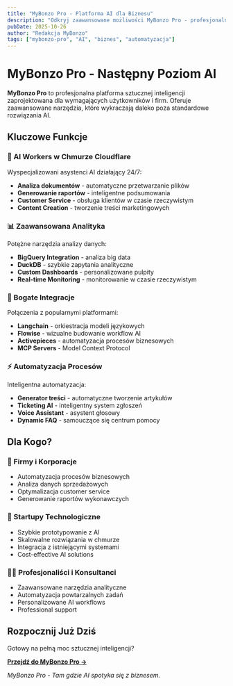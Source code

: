 ```yaml
---
title: "MyBonzo Pro - Platforma AI dla Biznesu"
description: "Odkryj zaawansowane możliwości MyBonzo Pro - profesjonalnej platformy sztucznej inteligencji"
pubDate: 2025-10-26
author: "Redakcja MyBonzo"
tags: ["mybonzo-pro", "AI", "biznes", "automatyzacja"]
---
```


# MyBonzo Pro - Następny Poziom AI

**MyBonzo Pro** to profesjonalna platforma sztucznej inteligencji zaprojektowana dla wymagających użytkowników i firm. Oferuje zaawansowane narzędzia, które wykraczają daleko poza standardowe rozwiązania AI.

## Kluczowe Funkcje

### 🤖 AI Workers w Chmurze Cloudflare
Wyspecjalizowani asystenci AI działający 24/7:
- **Analiza dokumentów** - automatyczne przetwarzanie plików
- **Generowanie raportów** - inteligentne podsumowania
- **Customer Service** - obsługa klientów w czasie rzeczywistym
- **Content Creation** - tworzenie treści marketingowych

### 📊 Zaawansowana Analityka
Potężne narzędzia analizy danych:
- **BigQuery Integration** - analiza big data
- **DuckDB** - szybkie zapytania analityczne  
- **Custom Dashboards** - personalizowane pulpity
- **Real-time Monitoring** - monitorowanie w czasie rzeczywistym

### 🔗 Bogate Integracje
Połączenia z popularnymi platformami:
- **Langchain** - orkiestracja modeli językowych
- **Flowise** - wizualne budowanie workflow AI
- **Activepieces** - automatyzacja procesów biznesowych
- **MCP Servers** - Model Context Protocol

### ⚡ Automatyzacja Procesów
Inteligentna automatyzacja:
- **Generator treści** - automatyczne tworzenie artykułów
- **Ticketing AI** - inteligentny system zgłoszeń
- **Voice Assistant** - asystent głosowy
- **Dynamic FAQ** - samouczące się centrum pomocy

## Dla Kogo?

### 🏢 Firmy i Korporacje
- Automatyzacja procesów biznesowych
- Analiza danych sprzedażowych
- Optymalizacja customer service
- Generowanie raportów wykonawczych

### 🚀 Startupy Technologiczne
- Szybkie prototypowanie z AI
- Skalowalne rozwiązania w chmurze
- Integracja z istniejącymi systemami
- Cost-effective AI solutions

### 👨‍💼 Profesjonaliści i Konsultanci
- Zaawansowane narzędzia analityczne
- Automatyzacja powtarzalnych zadań
- Personalizowane AI workflows
- Professional support

## Rozpocznij Już Dziś

Gotowy na pełną moc sztucznej inteligencji? 

**[Przejdź do MyBonzo Pro →](https://www.mybonzo.com)**

*MyBonzo Pro - Tam gdzie AI spotyka się z biznesem.*
